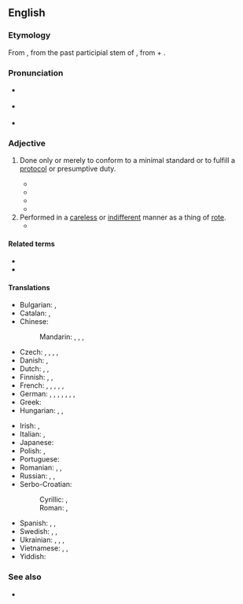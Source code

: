 ==English==
{{was wotd|2009|February|21}}

===Etymology===
{{root|en|ine-pro|*bʰewg-|id=enjoy}}
From {{der|en|LL.|perfunctōrius}}, from the past participial stem of {{m|la||[[perfungor]], perfunct-|perform, carry through}}, from {{m|la|per-}} + {{m|la|fungor}}.

===Pronunciation===
* {{a|UK}} {{IPA|en|/pəˈfʌŋk.t(ə)ɹɪ/}}
* {{a|US}} {{IPA|en|/pɚˈfʌŋk.tɚ.i/}}
* {{audio|en|en-us-perfunctory.ogg|Audio (US)}}

===Adjective===
{{en-adj}}

# Done only or merely to conform to a minimal standard or to fulfill a [[protocol]] or presumptive duty.
#: {{syn|en|automatic|cursory|obligatory|pro forma|token|unthinking}}
#* {{quote-book|en|year=1918|author={{w|Edgar Rice Burroughs}}|title={{w|The Land That Time Forgot (novel)|The Land That Time Forgot}}|chapter=VIII|passage=I caught the gist of what he was saying--which in effect was that he had found and captured this Galu, that she was his and that he defied anyone to question his right of possession. It appeared to me, as I afterward learned was the fact, that I was witnessing the most primitive of marriage ceremonies. The assembled members of the tribe looked on and listened in a sort of dull and '''perfunctory''' apathy, for the speaker was by far the mightiest of the clan.}}
#* {{RQ:Bellow Humboldt's Gift|year=1976|page=338|passage=He then poured some wine for me to taste, and harassed me with '''perfunctory''' courtesies that had to be acknowledged.}}
#* {{quote-journal
|en
|date=July 30, 2017
|author=Ali Barthwell
|title=Ice and fire finally meet in a front-loaded episode of Game Of Thrones (newbies)
|work=The Onion AV Club
|url=http://www.avclub.com/tvclub/fire-and-ice-finally-meet-dragonstone-258748
|page=
|passage=The second section of the episode charged from Winterfell to Highgarden and Oldtown in a way that felt '''perfunctory'''. I found myself asking, “We’re just getting to Winterfell?”}}
#* {{quote-journal|en|author=Luke Broadwater|title=Congress Rejects Republican Challenge to Pennsylvania Electors, After Day of Chaos|work=The New York Times|date=2021-01-06|url=https://www.nytimes.com/live/2021/01/06/us/electoral-vote|issn=0362-4331|author2=Emily Cochrane|author3=Matt Stevens|passage=Even as former administration officials and Democratic leaders called on the president to tell his supporters to “go home,” Mr. Trump for hours did little to discourage them from storming the building. Instead, he issued two '''perfunctory''' tweets in which he asked them merely to remain “peaceful.”}}
# Performed in a [[careless]] or [[indifferent]] manner as a thing of [[rote]].
#* {{quote-book|en|year=1992|author=Peter Bowbrick|title=The Economics of Quality, Grades, and Brands|url=http://books.google.ca/books?id=zygOAAAAQAAJ&pg=PA55&dq=%22perfunctory%22|page=55|passage=Alternatively it may mean that a '''perfunctory''' search is enough to ensure that a purchase is acceptable, so less search is carried out.}}
#: {{ux|en|He did a '''perfunctory''' job cleaning his dad's car, finishing quickly but leaving a few spots still dirty.}}
#: {{syn|en|haphazard|mechanical|slipshod}}
#: {{ant|en|careful|complete|thorough}}

====Related terms====
* {{l|en|perfunctorily}}
* {{l|en|perfunctoriness}}

====Translations====
{{trans-top|performed out of routine, with little care}}
* Bulgarian: {{t+|bg|повърхностен}}, {{t+|bg|небрежен}}
* Catalan: {{t|ca|perfuntori}}, {{t+|ca|descurat}}
* Chinese:
*: Mandarin: {{t+|cmn|敷衍|tr=fūyǎn}}, {{t+|cmn|含糊|tr=hánhu}}, {{t|cmn|不痛不癢}}, {{t|cmn|不痛不痒|tr=bùtòngbùyǎng}}
* Czech: {{t+|cs|formální}}, {{t|cs|ledabylý}}, {{t+|cs|povrchní}}, {{t|cs|letmý}}, {{t|cs|zběžný}}
* Danish: {{t|da|skødesløs}}, {{t|da|overfladisk}}
* Dutch: {{t+|nl|plichtmatig|alt=(louter) plichtmatig}}, {{t+|nl|machinaal}}, {{t+|nl|werktuiglijk}}
* Finnish: {{t|fi|rutiininomainen}}, {{t|fi|pintapuolinen}}, {{t|fi|puolihuolimaton}}
* French: {{t+|fr|sommaire}}, {{t+|fr|superficiel}}, {{t+|fr|négligeant}}, {{t+|fr|pour la forme}}, {{t+|fr|de pure forme}}, {{t+|fr|détaché}}
* German: {{t+|de|flüchtig}}, {{t+|de|maschinell}}, {{t+|de|oberflächlich}}, {{t|de|der Form halber}}, {{t+|de|formell}}, {{t+|de|pro forma}}, {{t+|de|routinemäßig}}, {{t+|de|nachlässig}}
* Greek: {{t+|el|διεκπεραιωτικός}}
* Hungarian: {{t+|hu|felületes}}, {{t+|hu|hanyag}}, {{q|glance}} {{t+|hu|futó}}
{{trans-mid}}
* Irish: {{t|ga|sleamchúiseach}}, {{t|ga|neamhaireach}}
* Italian: {{t+|it|superficiale}}, {{t+|it|sbrigativo}}
* Japanese: {{t|ja|御座成|tr=おざなりの, ozanari no|alt=御座成の}}
* Polish: {{t+|pl|pobieżny}}, {{t+|pl|powierzchowny}}
* Portuguese: {{t+|pt|perfunctório}}
* Romanian: {{t|ro|cu superficialitate}}, {{t|ro|cu neglijenââ}}, {{t+|ro|superficial}}
* Russian: {{t+|ru|небре́жный}}, {{t+|ru|пове́рхностный}}, {{t+|ru|машина́льный}}
* Serbo-Croatian:
*: Cyrillic: {{t|sh|махиналан}}, {{t|sh|макиналан}}
*: Roman: {{t+|sh|mahinalan}}, {{t+|sh|makinalan}}
* Spanish: {{t+|es|superficial}}, {{t+|es|perfunctorio}}, {{t+|es|rutinario}}
* Swedish: {{t+|sv|invand}}, {{t+|sv|slentrianmässig}}, {{t+|sv|vana}}
* Ukrainian: {{t+|uk|поверхневий|m}}, {{t+|uk|формальний|m}}, {{t+|uk|машинальний|m}}, {{t+|uk|недбалий|m}}
* Vietnamese: {{t+|vi|qua loa}}, {{t+|vi|hời hợt}}, {{t+|vi|đại khái}}
* Yiddish: {{t|yi|אויבנאויפֿיק}}
{{trans-bottom}}

===See also===
* {{l|en|pro forma}}